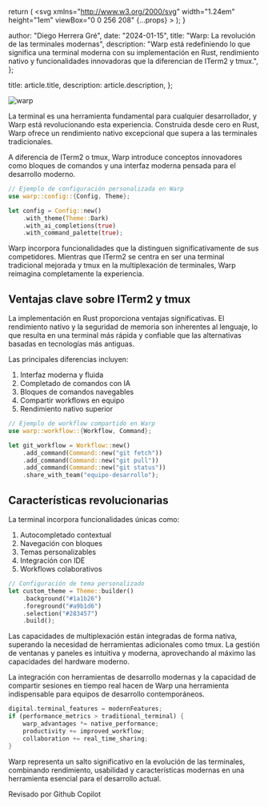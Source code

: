 
  return (
    <svg
      xmlns="http://www.w3.org/2000/svg"
      width="1.24em"
      height="1em"
      viewBox="0 0 256 208"
      {...props}
    >
      <path d="M205.28 31.36c14.096 14.88 20.016 35.2 22.512 63.68c6.626 0 12.805 1.47 16.976 7.152l7.792 10.56A17.55 17.55 0 0 1 256 123.2v28.688c-.008 3.704-1.843 7.315-4.832 9.504C215.885 187.222 172.35 208 128 208c-49.066 0-98.19-28.273-123.168-46.608c-2.989-2.189-4.825-5.8-4.832-9.504V123.2c0-3.776 1.2-7.424 3.424-10.464l7.792-10.544c4.173-5.657 10.38-7.152 16.992-7.152c2.496-28.48 8.4-48.8 22.512-63.68C77.331 3.165 112.567.06 127.552 0H128c14.72 0 50.4 2.88 77.28 31.36m-77.264 47.376c-3.04 0-6.544.176-10.272.544c-1.312 4.896-3.248 9.312-6.08 12.128c-11.2 11.2-24.704 12.928-31.936 12.928c-6.802 0-13.927-1.42-19.744-5.088c-5.502 1.808-10.786 4.415-11.136 10.912c-.586 12.28-.637 24.55-.688 36.824c-.026 6.16-.05 12.322-.144 18.488c.024 3.579 2.182 6.903 5.44 8.384C79.936 185.92 104.976 192 128.016 192c23.008 0 48.048-6.08 74.512-18.144c3.258-1.48 5.415-4.805 5.44-8.384c.317-18.418.062-36.912-.816-55.312h.016c-.342-6.534-5.648-9.098-11.168-10.912c-5.82 3.652-12.927 5.088-19.728 5.088c-7.232 0-20.72-1.728-31.936-12.928c-2.832-2.816-4.768-7.232-6.08-12.128a106 106 0 0 0-10.24-.544m-26.941 43.93c5.748 0 10.408 4.66 10.408 10.409v19.183c0 5.749-4.66 10.409-10.408 10.409s-10.408-4.66-10.408-10.409v-19.183c0-5.748 4.66-10.408 10.408-10.408m53.333 0c5.749 0 10.409 4.66 10.409 10.409v19.183c0 5.749-4.66 10.409-10.409 10.409c-5.748 0-10.408-4.66-10.408-10.409v-19.183c0-5.748 4.66-10.408 10.408-10.408M81.44 28.32c-11.2 1.12-20.64 4.8-25.44 9.92c-10.4 11.36-8.16 40.16-2.24 46.24c4.32 4.32 12.48 7.2 21.28 7.2c6.72 0 19.52-1.44 30.08-12.16c4.64-4.48 7.52-15.68 7.2-27.04c-.32-9.12-2.88-16.64-6.72-19.84c-4.16-3.68-13.6-5.28-24.16-4.32m68.96 4.32c-3.84 3.2-6.4 10.72-6.72 19.84c-.32 11.36 2.56 22.56 7.2 27.04c10.56 10.72 23.36 12.16 30.08 12.16c8.8 0 16.96-2.88 21.28-7.2c5.92-6.08 8.16-34.88-2.24-46.24c-4.8-5.12-14.24-8.8-25.44-9.92c-10.56-.96-20 .64-24.16 4.32M128 56c-2.56 0-5.6.16-8.96.48c.32 1.76.48 3.68.64 5.76c0 1.44 0 2.88-.16 4.48c3.2-.32 5.92-.32 8.48-.32s5.28 0 8.48.32c-.16-1.6-.16-3.04-.16-4.48c.16-2.08.32-4 .64-5.76c-3.36-.32-6.4-.48-8.96-.48"></path>
    </svg>
  );
}

  author: "Diego Herrera Gré",
  date: "2024-01-15",
  title: "Warp: La revolución de las terminales modernas",
  description:
    "Warp está redefiniendo lo que significa una terminal moderna con su implementación en Rust, rendimiento nativo y funcionalidades innovadoras que la diferencian de ITerm2 y tmux.",
};

  title: article.title,
  description: article.description,
};

<Image src={Warp} alt="warp" quality={100} loading="lazy" />

La terminal es una herramienta fundamental para cualquier desarrollador, y Warp está revolucionando esta experiencia. Construida desde cero en Rust, Warp ofrece un rendimiento nativo excepcional que supera a las terminales tradicionales.

A diferencia de ITerm2 o tmux, Warp introduce conceptos innovadores como bloques de comandos y una interfaz moderna pensada para el desarrollo moderno.

```rust
// Ejemplo de configuración personalizada en Warp
use warp::config::{Config, Theme};

let config = Config::new()
    .with_theme(Theme::Dark)
    .with_ai_completions(true)
    .with_command_palette(true);
```

Warp incorpora funcionalidades que la distinguen significativamente de sus competidores. Mientras que ITerm2 se centra en ser una terminal tradicional mejorada y tmux en la multiplexación de terminales, Warp reimagina completamente la experiencia.

## Ventajas clave sobre ITerm2 y tmux

La implementación en Rust proporciona ventajas significativas. El rendimiento nativo y la seguridad de memoria son inherentes al lenguaje, lo que resulta en una terminal más rápida y confiable que las alternativas basadas en tecnologías más antiguas.

Las principales diferencias incluyen:

1. Interfaz moderna y fluida
2. Completado de comandos con IA
3. Bloques de comandos navegables
4. Compartir workflows en equipo
5. Rendimiento nativo superior

```rust
// Ejemplo de workflow compartido en Warp
use warp::workflow::{Workflow, Command};

let git_workflow = Workflow::new()
    .add_command(Command::new("git fetch"))
    .add_command(Command::new("git pull"))
    .add_command(Command::new("git status"))
    .share_with_team("equipo-desarrollo");
```

## Características revolucionarias

La terminal incorpora funcionalidades únicas como:

1. Autocompletado contextual
2. Navegación con bloques
3. Temas personalizables
4. Integración con IDE
5. Workflows colaborativos

```rust
// Configuración de tema personalizado
let custom_theme = Theme::builder()
    .background("#1a1b26")
    .foreground("#a9b1d6")
    .selection("#283457")
    .build();
```

Las capacidades de multiplexación están integradas de forma nativa, superando la necesidad de herramientas adicionales como tmux. La gestión de ventanas y paneles es intuitiva y moderna, aprovechando al máximo las capacidades del hardware moderno.

La integración con herramientas de desarrollo modernas y la capacidad de compartir sesiones en tiempo real hacen de Warp una herramienta indispensable para equipos de desarrollo contemporáneos.

```rust
digital.terminal_features = modernFeatures;
if (performance_metrics > traditional_terminal) {
    warp_advantages *= native_performance;
    productivity += improved_workflow;
    collaboration += real_time_sharing;
}
```

Warp representa un salto significativo en la evolución de las terminales, combinando rendimiento, usabilidad y características modernas en una herramienta esencial para el desarrollo actual.

<div className="flex items-center gap-2 rounded-lg bg-gray-100 px-6 py-4 dark:bg-gray-800">
  <span className="text-sm font-medium text-gray-700 dark:text-gray-300">
    Revisado por Github Copilot
  </span>
  <LogosGithubCopilot
    width="32"
    height="32"
    alt="logo copilot"
    className="color-inverse text-black dark:invert"
  />
</div>
